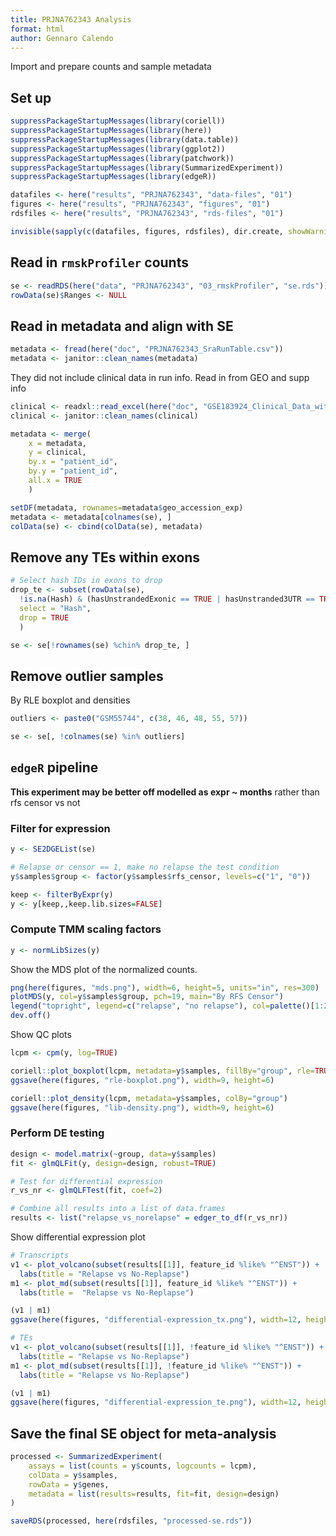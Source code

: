 ```yaml
---
title: PRJNA762343 Analysis
format: html
author: Gennaro Calendo
---
```


Import and prepare counts and sample metadata

## Set up

```r
suppressPackageStartupMessages(library(coriell))
suppressPackageStartupMessages(library(here))
suppressPackageStartupMessages(library(data.table))
suppressPackageStartupMessages(library(ggplot2))
suppressPackageStartupMessages(library(patchwork))
suppressPackageStartupMessages(library(SummarizedExperiment))
suppressPackageStartupMessages(library(edgeR))

datafiles <- here("results", "PRJNA762343", "data-files", "01")
figures <- here("results", "PRJNA762343", "figures", "01")
rdsfiles <- here("results", "PRJNA762343", "rds-files", "01")

invisible(sapply(c(datafiles, figures, rdsfiles), dir.create, showWarnings=F, recursive=T))
```

## Read in `rmskProfiler` counts

```r
se <- readRDS(here("data", "PRJNA762343", "03_rmskProfiler", "se.rds"))
rowData(se)$Ranges <- NULL
```

## Read in metadata and align with SE

```r
metadata <- fread(here("doc", "PRJNA762343_SraRunTable.csv"))
metadata <- janitor::clean_names(metadata)
```

They did not include clinical data in run info. Read in from GEO and supp info

```r
clinical <- readxl::read_excel(here("doc", "GSE183924_Clinical_Data_with_CIBERSORT_analysis_for_GEO.xlsx"))
clinical <- janitor::clean_names(clinical)

metadata <- merge(
    x = metadata,
    y = clinical,
    by.x = "patient_id",
    by.y = "patient_id",
    all.x = TRUE
    )

setDF(metadata, rownames=metadata$geo_accession_exp)
metadata <- metadata[colnames(se), ]
colData(se) <- cbind(colData(se), metadata)
```

## Remove any TEs within exons 

```r
# Select hash IDs in exons to drop
drop_te <- subset(rowData(se), 
  !is.na(Hash) & (hasUnstrandedExonic == TRUE | hasUnstranded3UTR == TRUE | hasUnstranded5UTR == TRUE),
  select = "Hash",
  drop = TRUE
  )

se <- se[!rownames(se) %chin% drop_te, ]
```

## Remove outlier samples

By RLE boxplot and densities

```r
outliers <- paste0("GSM55744", c(38, 46, 48, 55, 57))

se <- se[, !colnames(se) %in% outliers]
```

## `edgeR` pipeline

**This experiment may be better off modelled as expr ~ months** rather than rfs censor vs not

### Filter for expression

```r
y <- SE2DGEList(se)

# Relapse or censor == 1, make no relapse the test condition
y$samples$group <- factor(y$samples$rfs_censor, levels=c("1", "0"))

keep <- filterByExpr(y)
y <- y[keep,,keep.lib.sizes=FALSE]
```

### Compute TMM scaling factors

```r
y <- normLibSizes(y)
```

Show the MDS plot of the normalized counts. 

```r
png(here(figures, "mds.png"), width=6, height=5, units="in", res=300)
plotMDS(y, col=y$samples$group, pch=19, main="By RFS Censor")
legend("topright", legend=c("relapse", "no relapse"), col=palette()[1:2], pch=19)
dev.off()
```

Show QC plots

```r
lcpm <- cpm(y, log=TRUE)

coriell::plot_boxplot(lcpm, metadata=y$samples, fillBy="group", rle=TRUE)
ggsave(here(figures, "rle-boxplot.png"), width=9, height=6)

coriell::plot_density(lcpm, metadata=y$samples, colBy="group")
ggsave(here(figures, "lib-density.png"), width=9, height=6)
```

### Perform DE testing

```r
design <- model.matrix(~group, data=y$samples)
fit <- glmQLFit(y, design=design, robust=TRUE)

# Test for differential expression
r_vs_nr <- glmQLFTest(fit, coef=2) 

# Combine all results into a list of data.frames
results <- list("relapse_vs_norelapse" = edger_to_df(r_vs_nr))
```

Show differential expression plot

```r
# Transcripts
v1 <- plot_volcano(subset(results[[1]], feature_id %like% "^ENST")) + 
  labs(title = "Relapse vs No-Replapse")
m1 <- plot_md(subset(results[[1]], feature_id %like% "^ENST")) + 
  labs(title =  "Relapse vs No-Replapse")

(v1 | m1)
ggsave(here(figures, "differential-expression_tx.png"), width=12, height=6)

# TEs
v1 <- plot_volcano(subset(results[[1]], !feature_id %like% "^ENST")) + 
  labs(title = "Relapse vs No-Replapse")
m1 <- plot_md(subset(results[[1]], !feature_id %like% "^ENST")) + 
  labs(title = "Relapse vs No-Replapse")

(v1 | m1)
ggsave(here(figures, "differential-expression_te.png"), width=12, height=6)
```

## Save the final SE object for meta-analysis

```r
processed <- SummarizedExperiment(
    assays = list(counts = y$counts, logcounts = lcpm),
    colData = y$samples,
    rowData = y$genes,
    metadata = list(results=results, fit=fit, design=design)
)

saveRDS(processed, here(rdsfiles, "processed-se.rds"))
```
